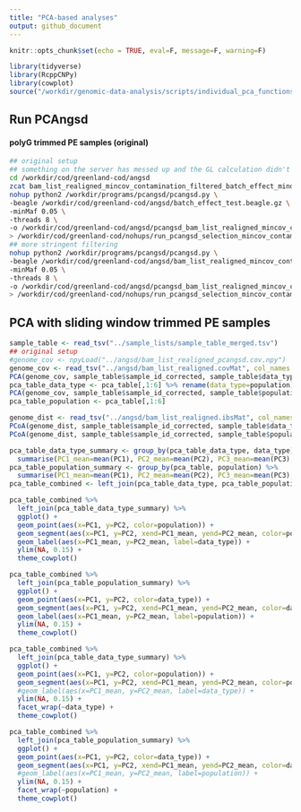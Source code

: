 ```yaml
---
title: "PCA-based analyses"
output: github_document
---
```


```r
knitr::opts_chunk$set(echo = TRUE, eval=F, message=F, warning=F)
```

```r
library(tidyverse)
library(RcppCNPy)
library(cowplot)
source("/workdir/genomic-data-analysis/scripts/individual_pca_functions.R")
```

## Run PCAngsd

#### polyG trimmed PE samples (original)

```bash
## original setup
## something on the server has messed up and the GL calculation didn't finish but was really close, so I will just use this result for now
cd /workdir/cod/greenland-cod/angsd
zcat bam_list_realigned_mincov_contamination_filtered_batch_effect_mindp2_maxdp661_minind2_minq20.beagle.gz | head -n 844341 | gzip > batch_effect_test.beagle.gz
nohup python2 /workdir/programs/pcangsd/pcangsd.py \
-beagle /workdir/cod/greenland-cod/angsd/batch_effect_test.beagle.gz \
-minMaf 0.05 \
-threads 8 \
-o /workdir/cod/greenland-cod/angsd/pcangsd_bam_list_realigned_mincov_contamination_filtered_batch_effect_mindp2_maxdp661_minind2_minq20_minmaf5 \
> /workdir/cod/greenland-cod/nohups/run_pcangsd_selection_mincov_contamination_filtered_batch_effect.nohup &
## more stringent filtering
nohup python2 /workdir/programs/pcangsd/pcangsd.py \
-beagle /workdir/cod/greenland-cod/angsd/bam_list_realigned_mincov_contamination_filtered_batch_effect_mindp2_maxdp661_minind2_stringent_filter.beagle.gz \
-minMaf 0.05 \
-threads 8 \
-o /workdir/cod/greenland-cod/angsd/pcangsd_bam_list_realigned_mincov_contamination_filtered_batch_effect_mindp2_maxdp661_minind2_stringent_filter_minmaf5 \
> /workdir/cod/greenland-cod/nohups/run_pcangsd_selection_mincov_contamination_filtered_batch_effect_stringent_filter.nohup &
```

## PCA with sliding window trimmed PE samples

```r
sample_table <- read_tsv("../sample_lists/sample_table_merged.tsv")
## original setup
#genome_cov <- npyLoad("../angsd/bam_list_realigned_pcangsd.cov.npy")
genome_cov <- read_tsv("../angsd/bam_list_realigned.covMat", col_names = F)[1:163,]
PCA(genome_cov, sample_table$sample_id_corrected, sample_table$data_type, 1, 2, show.ellipse = F, show.line = T)
pca_table_data_type <- pca_table[,1:6] %>% rename(data_type=population)
PCA(genome_cov, sample_table$sample_id_corrected, sample_table$population, 1, 2, show.ellipse = F, show.line = T)
pca_table_population <- pca_table[,1:6]

genome_dist <- read_tsv("../angsd/bam_list_realigned.ibsMat", col_names = F)[1:163,]
PCoA(genome_dist, sample_table$sample_id_corrected, sample_table$data_type, 10, 1, 2, show.ellipse = F, show.line = T)
PCoA(genome_dist, sample_table$sample_id_corrected, sample_table$population, 10, 1, 2, show.ellipse = F, show.line = T)

pca_table_data_type_summary <- group_by(pca_table_data_type, data_type) %>%
  summarise(PC1_mean=mean(PC1), PC2_mean=mean(PC2), PC3_mean=mean(PC3), PC4_mean=mean(PC4))
pca_table_population_summary <- group_by(pca_table, population) %>%
  summarise(PC1_mean=mean(PC1), PC2_mean=mean(PC2), PC3_mean=mean(PC3), PC4_mean=mean(PC4))
pca_table_combined <- left_join(pca_table_data_type, pca_table_population)

pca_table_combined %>%
  left_join(pca_table_data_type_summary) %>%
  ggplot() +
  geom_point(aes(x=PC1, y=PC2, color=population)) +
  geom_segment(aes(x=PC1, y=PC2, xend=PC1_mean, yend=PC2_mean, color=population), size = 0.1) +
  geom_label(aes(x=PC1_mean, y=PC2_mean, label=data_type)) +
  ylim(NA, 0.15) +
  theme_cowplot()

pca_table_combined %>%
  left_join(pca_table_population_summary) %>%
  ggplot() +
  geom_point(aes(x=PC1, y=PC2, color=data_type)) +
  geom_segment(aes(x=PC1, y=PC2, xend=PC1_mean, yend=PC2_mean, color=data_type), size = 0.1) +
  geom_label(aes(x=PC1_mean, y=PC2_mean, label=population)) +
  ylim(NA, 0.15) +
  theme_cowplot()

pca_table_combined %>%
  left_join(pca_table_data_type_summary) %>%
  ggplot() +
  geom_point(aes(x=PC1, y=PC2, color=population)) +
  geom_segment(aes(x=PC1, y=PC2, xend=PC1_mean, yend=PC2_mean, color=population), size = 0.1) +
  #geom_label(aes(x=PC1_mean, y=PC2_mean, label=data_type)) +
  ylim(NA, 0.15) +
  facet_wrap(~data_type) +
  theme_cowplot()

pca_table_combined %>%
  left_join(pca_table_population_summary) %>%
  ggplot() +
  geom_point(aes(x=PC1, y=PC2, color=data_type)) +
  geom_segment(aes(x=PC1, y=PC2, xend=PC1_mean, yend=PC2_mean, color=data_type), size = 0.1) +
  #geom_label(aes(x=PC1_mean, y=PC2_mean, label=population)) +
  ylim(NA, 0.15) +
  facet_wrap(~population) +
  theme_cowplot()
```